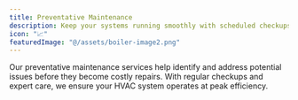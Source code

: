 ```yaml
---
title: Preventative Maintenance
description: Keep your systems running smoothly with scheduled checkups and proactive care from certified techs.
icon: "📈"
featuredImage: "@/assets/boiler-image2.png"
---
```


Our preventative maintenance services help identify and address potential issues before they become costly repairs. With regular checkups and expert care, we ensure your HVAC system operates at peak efficiency.
